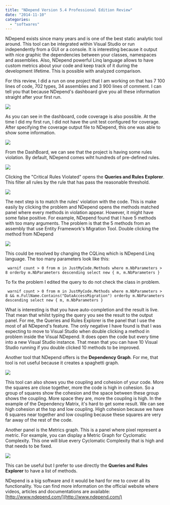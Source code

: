 ```yaml
---
title: "NDepend Version 5.4 Professional Edition Review"
date: "2014-11-10"
categories: 
  - "softwares"
---
```


NDepend exists since many years and is one of the best static analytic tool around. This tool can be integrated within Visual Studio or run independently from a GUI or a console. It is interesting because it output with nice graphic the dependencies between your classes, namespaces and assemblies. Also, NDepend powerful Linq language allows to have custom metrics about your code and keep track of it during the development lifetime. This is possible with analyzed comparison.

For this review, I did a run on one project that I am working on that has 7 100 lines of code, 702 types, 34 assemblies and 3 900 lines of comment. I can tell you that because NDepend's dashboard give you all these information straight after your first run.

![](/images/blog/NDependDashBoard-400x297.png)

As you can see in the dashboard, code coverage is also possible. At the time I did my first run, I did not have the unit test configured for coverage. After specifying the coverage output file to NDepend, this one was able to show some information.

![](/images/blog/CodeCoverageDashBoardNDepend.png)

From the DashBoard, we can see that the project is having some rules violation. By default, NDepend comes wiht hundreds of pre-defined rules. 

![](/images/blog/CodeViolatedFromNDepend.png)

Clicking the "Critical Rules Violated" opens the **Queries and Rules Explorer**. This filter all rules by the rule that has pass the reasonable threshold. 

![](/images/blog/10CriticalRulesViolatedFromNDepend-400x287.png)

The next step is to match the rules' violation with the code. This is make easily by clicking the problem and NDepend opens the methods matched panel where every methods in violation appear. However, it might have some false positive. For example, NDepend found that I have 5 methods with too many arguments. The problem is that the 5 methods from an assembly that use Entity Framework's Migration Tool. Double clicking the method from NDepend

![](/images/blog/NDependCannotOpenDeclarationSourceFile-400x195.png)

This could be resolved by changing the CQLinq which is NDepend Linq language. The too many parameters look like this:

``` 
 warnif count > 0 from m in JustMyCode.Methods where m.NbParameters > 8 orderby m.NbParameters descending select new { m, m.NbParameters } 
```  

To fix the problem I edited the query to do not check the class in problem.

``` 
 warnif count > 0 from m in JustMyCode.Methods where m.NbParameters > 8 && m.FullName.Contains("DataAccessMigration") orderby m.NbParameters descending select new { m, m.NbParameters } 
``` 

What is interesting is that you have auto-completion and the result is live. That mean that whilst typing the query you see the result to the output panel. For me, the Queries and Rules Explorer is the panel that I use the most of all NDepend's feature. The only negative I have found is that I was expecting to move to Visual Studio when double clicking a method in problem inside the Visual NDepend. It does open the code but every time into a new Visual Studio instance. That mean that you can have 10 Visual Studio running if you double clicked 10 methods to be improved.

Another tool that NDepend offers is the **Dependency Graph**. For me, that tool is not useful because it creates a spaghetti graph. 

![](/images/blog/NDependMatrixDependency-400x281.png)

This tool can also shows you the coupling and cohesion of your code. More the squares are close together, more the code is high in cohesion. So a group of squares show the cohesion and the space between these group shows the coupling. More space they are, more the coupling is high. In the example of the Dependency Matrix, it's hard to get some result. We can see high cohesion at the top and low coupling. High cohesion because we have 6 squares near together and low coupling because these squares are very far away of the rest of the code.

Another panel is the Metrics graph. This is a panel where pixel represent a metric. For example, you can display a Metric Graph for Cyclomatic Complexity. This one will blue every Cyclomatic Complexity that is high and that needs to be fixed.

![](/images/blog/NDependCyclomaticMetrics-400x184.png)

This can be useful but I prefer to use directly the **Queries and Rules Explorer** to have a list of methods.

NDepend is a big software and it would be hard for me to cover all its functionality. You can find more information on the official website where videos, articles and documentations are available: [http://www.ndepend.com/](http://www.ndepend.com/)
